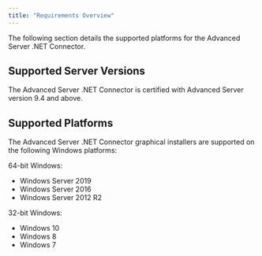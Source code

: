 ```yaml
---
title: "Requirements Overview"
---
```


<div id="requirements_overview" class="registered_link"></div>


The following section details the supported platforms for the Advanced Server .NET Connector.

## Supported Server Versions



The Advanced Server .NET Connector is certified with Advanced Server version 9.4 and above.

## Supported Platforms



The Advanced Server .NET Connector graphical installers are supported on the following Windows platforms:

64-bit Windows:

-   Windows Server 2019
-   Windows Server 2016
-   Windows Server 2012 R2

32-bit Windows:

-   Windows 10
-   Windows 8
-   Windows 7
